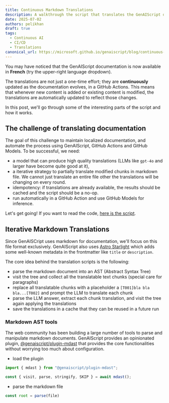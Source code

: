 ```yaml
---
title: Continuous Markdown Translations
description: A walkthrough the script that translates the GenAIScript documentation into multiple languages.
date: 2025-07-02
authors: pelikhan
draft: true
tags:
  - Continuous AI
  - CI/CD
  - Translations
canonical_url: https://microsoft.github.io/genaiscript/blog/continuous-translations/
---
```


You may have noticed that the GenAIScript documentation is now available in **French** (try the upper-right language dropdown).

The translations are not just a one-time effort; they are **continuously** updated as the documentation evolves, in a GitHub Actions. This means that whenever new content is added or existing content is modified, 
the translations are automatically updated to reflect those changes. 

In this post, we'll go through some of the interesting parts of the script and how it works.

## The challenge of translating documentation

The goal of this challenge to maintain localized documentation, and automate the process using GenAIScript, GitHub Actions and GitHub Models.
To be successful, we need:

- a model that can produce high quality translations (LLMs like `gpt-4o` and larger have become quite good at it),
- a iterative strategy to partially translate modified chunks in markdown file. We cannot just translate an entire file other the translations will be changing on every round.
- idempotency: if translations are already available, the results should be cached and the script should be a no-op.
- run automatically in a GitHub Action and use GitHub Models for inference.

Let's get going! If you want to read the code, [here is the script](https://github.com/microsoft/genaiscript/blob/dev/packages/sample/genaisrc/mdtranslator.genai.mts).

## Iterative Markdown Translations

Since GenAISCript uses markdown for documentation, we'll focus on this file format exclusively. GenAIScript also uses [Astro Starlight](https://starlight.astro.build/) which adds some well-known metadata in the frontmatter like `title` or `description`.

The core idea behind the translation scripts is the following: 

- parse the markdown document into an AST (Abstract Syntax Tree)
- visit the tree and collect all the translatable text chunks (special care for paragraphs)
- replace all translatable chunks with a placeholder a `[T001]bla bla bla...[T002]` and prompt the LLM to translate each chunk
- parse the LLM answer, extract each chunk translation, and visit the tree again applying the translations
- save the translations in a cache that they can be reused in a future run

### Markdown AST tools

The web community has been building a large number of tools to parse and manipulate markdown documents. 
GenAIScript provides an opinionated plugin, [@genaiscript/plugin-mdast](https://www.npmjs.com/package/@genaiscript/plugin-mdast) that provides the core functionalities without worrying too much about configuration.

- load the plugin

```ts
import { mdast } from "@genaiscript/plugin-mdast";

const { visit, parse, stringify, SKIP } = await mdast();
```

- parse the markdown file

```ts
const root = parse(file)
```